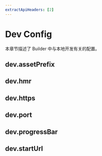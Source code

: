 ```yaml
---
extractApiHeaders: [2]
---
```


# Dev Config

本章节描述了 Builder 中与本地开发有关的配置。

## dev.assetPrefix


<AssetPrefix />

## dev.hmr


<Hmr />

## dev.https


<Https />

## dev.port


<Port />

## dev.progressBar


<ProgressBar />

## dev.startUrl


<StartUrl />
